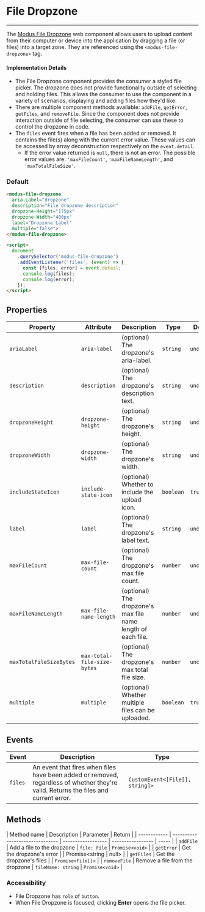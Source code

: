 
# File Dropzone

---

The [Modus File Dropzone](https://modus.trimble.com/components/file-upload-dropzone/) web component allows users to upload content from their computer or device into the application by dragging a file (or files) into a target zone.
They are referenced using the `<modus-file-dropzone>` tag.

#### Implementation Details

- The File Dropzone component provides the consumer a styled file picker. The dropzone does not provide functionality outside of selecting and holding files. This allows the consumer to use the component in a variety of scenarios, displaying and adding files how they'd like.
- There are multiple component methods available: `addFile`, `getError`, `getFiles`, and `removeFile`. Since the component does not provide interaction outside of file selecting, the consumer can use these to control the dropzone in code.
- The `files` event fires when a file has been added or removed. It contains the file(s) along with the current error value. These values can be accessed by array deconstruction respectively on the `event.detail`.
  - If the error value returned is `null`, there is not an error. The possible error values are: `'maxFileCount'`, `'maxFileNameLength'`, and `'maxTotalFileSize'`.

<Anchor storyId="components-file-dropzone--default" />

### Default

<modus-file-dropzone
  aria-Label="dropzone"
  description="File dropzone description"
  dropzone-Height="175px"
  dropzone-Width="400px"
  label="Dropzone Label"
  multiple="false">
</modus-file-dropzone>

```html
<modus-file-dropzone
  aria-Label="dropzone"
  description="File dropzone description"
  dropzone-Height="175px"
  dropzone-Width="400px"
  label="Dropzone Label"
  multiple="false">
</modus-file-dropzone>

<script>
  document
    .querySelector('modus-file-dropzone')
    .addEventListener('files', (event) => {
      const [files, error] = event.detail;
      console.log(files);
      console.log(error);
    });
</script>
```

## Properties

| Property                | Attribute                   | Description                                                  | Type      | Default     |
| ----------------------- | --------------------------- | ------------------------------------------------------------ | --------- | ----------- |
| `ariaLabel`             | `aria-label`                | (optional) The dropzone's aria-label.                        | `string`  | `undefined` |
| `description`           | `description`               | (optional) The dropzone's description text.                  | `string`  | `undefined` |
| `dropzoneHeight`        | `dropzone-height`           | (optional) The dropzone's height.                            | `string`  | `undefined` |
| `dropzoneWidth`         | `dropzone-width`            | (optional) The dropzone's width.                             | `string`  | `undefined` |
| `includeStateIcon`      | `include-state-icon`        | (optional) Whether to include the upload icon.               | `boolean` | `true`      |
| `label`                 | `label`                     | (optional) The dropzone's label text.                        | `string`  | `undefined` |
| `maxFileCount`          | `max-file-count`            | (optional) The dropzone's max file count.                    | `number`  | `undefined` |
| `maxFileNameLength`     | `max-file-name-length`      | (optional) The dropzone's max file name length of each file. | `number`  | `undefined` |
| `maxTotalFileSizeBytes` | `max-total-file-size-bytes` | (optional) The dropzone's max total file size.               | `number`  | `undefined` |
| `multiple`              | `multiple`                  | (optional) Whether multiple files can be uploaded.           | `boolean` | `true`      |

## Events

| Event   | Description                                                                                                                          | Type                            |
| ------- | ------------------------------------------------------------------------------------------------------------------------------------ | ------------------------------- |
| `files` | An event that fires when files have been added or removed, regardless of whether they're valid. Returns the files and current error. | `CustomEvent<[File[], string]>` |

## Methods

| Method name  | Description                     | Parameter          | Return            |
| ------------ | ------------------------------- | ------------------ | ----------------- | ----- |
| `addFile`    | Add a file to the dropzone      | `file: File`       | `Promise<void>`   |
| `getError`   | Get the dropzone's error        |                    | Promise<string    | null> |
| `getFiles`   | Get the dropzone's files        |                    | `Promise<File[]>` |
| `removeFile` | Remove a file from the dropzone | `fileName: string` | `Promise<void>`   |

### Accessibility

- File Dropzone has `role` of `button`.
- When File Dropzone is focused, clicking **Enter** opens the file picker.
